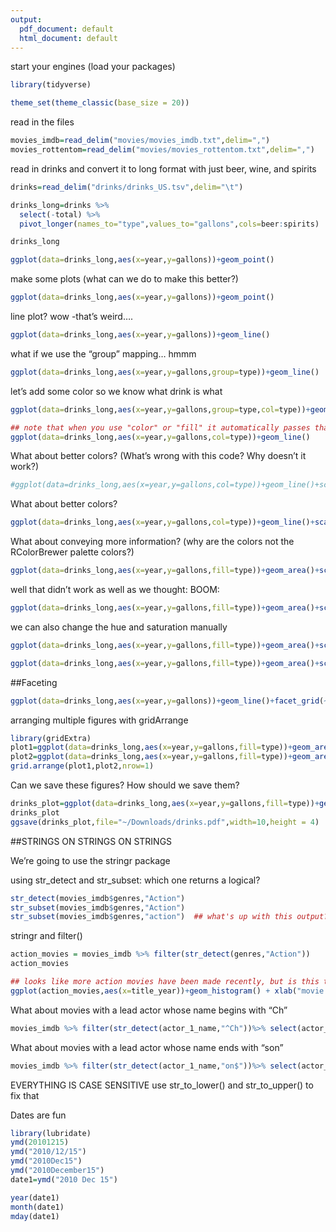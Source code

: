 ```yaml
---
output:
  pdf_document: default
  html_document: default
---
```

start your engines (load your packages)
```r
library(tidyverse)

theme_set(theme_classic(base_size = 20)) 
```

read in the files
```r
movies_imdb=read_delim("movies/movies_imdb.txt",delim=",")
movies_rottentom=read_delim("movies/movies_rottentom.txt",delim=",")
```

read in drinks and convert it to long format with just beer, wine, and spirits
```r
drinks=read_delim("drinks/drinks_US.tsv",delim="\t")

drinks_long=drinks %>% 
  select(-total) %>%
  pivot_longer(names_to="type",values_to="gallons",cols=beer:spirits)

drinks_long

ggplot(data=drinks_long,aes(x=year,y=gallons))+geom_point()
```

make some plots (what can we do to make this better?)
```r
ggplot(data=drinks_long,aes(x=year,y=gallons))+geom_point()
```

line plot? wow -that's weird....
```r
ggplot(data=drinks_long,aes(x=year,y=gallons))+geom_line()
```

what if we use the "group" mapping... hmmm 
```r
ggplot(data=drinks_long,aes(x=year,y=gallons,group=type))+geom_line()
```

let's add some color so we know what drink is what
```r
ggplot(data=drinks_long,aes(x=year,y=gallons,group=type,col=type))+geom_line()

## note that when you use "color" or "fill" it automatically passes that same argument to "group", so this line is effectively the same
ggplot(data=drinks_long,aes(x=year,y=gallons,col=type))+geom_line()
```

What about better colors? (What's wrong with this code? Why doesn't it work?)
```r
#ggplot(data=drinks_long,aes(x=year,y=gallons,col=type))+geom_line()+scale_color_manual(values = c("black","red"))
```

What about better colors?
```r
ggplot(data=drinks_long,aes(x=year,y=gallons,col=type))+geom_line()+scale_color_brewer(palette = "Set1")
```

What about conveying more information? (why are the colors not the RColorBrewer palette colors?)
```r
ggplot(data=drinks_long,aes(x=year,y=gallons,fill=type))+geom_area()+scale_color_brewer(palette = "Set1")
```

well that didn't work as well as we thought:
BOOM:
```r
ggplot(data=drinks_long,aes(x=year,y=gallons,fill=type))+geom_area()+scale_fill_brewer(palette = "Set1")
```

we can also change the hue and saturation manually
```r
ggplot(data=drinks_long,aes(x=year,y=gallons,fill=type))+geom_area()+scale_fill_hue(l=45,c=50)

ggplot(data=drinks_long,aes(x=year,y=gallons,fill=type))+geom_area()+scale_fill_hue(l=45)

```

##Faceting
```r
ggplot(data=drinks_long,aes(x=year,y=gallons))+geom_line()+facet_grid(~type)
```

arranging multiple figures with gridArrange
```r
library(gridExtra)
plot1=ggplot(data=drinks_long,aes(x=year,y=gallons,fill=type))+geom_area()+scale_fill_hue(l=45)
plot2=ggplot(data=drinks_long,aes(x=year,y=gallons,fill=type))+geom_area()+scale_fill_hue(l=45,c=50)
grid.arrange(plot1,plot2,nrow=1)
```

Can we save these figures? How should we save them?
```r
drinks_plot=ggplot(data=drinks_long,aes(x=year,y=gallons,fill=type))+geom_area()+scale_fill_brewer(palette = "Set1")
drinks_plot
ggsave(drinks_plot,file="~/Downloads/drinks.pdf",width=10,height = 4)
```

##STRINGS ON STRINGS ON STRINGS

We're going to use the stringr package

using str_detect and str_subset: which one returns a logical?
```r
str_detect(movies_imdb$genres,"Action")
str_subset(movies_imdb$genres,"Action")
str_subset(movies_imdb$genres,"action")  ## what's up with this output? Why is it different than the line above? 
```

stringr and filter()
```r
action_movies = movies_imdb %>% filter(str_detect(genres,"Action"))
action_movies

## looks like more action movies have been made recently, but is this true? What's our null expectation given the data? 
ggplot(action_movies,aes(x=title_year))+geom_histogram() + xlab("movie release (year)")
```

What about movies with a lead actor whose name begins with "Ch"
```r
movies_imdb %>% filter(str_detect(actor_1_name,"^Ch"))%>% select(actor_1_name,title_year,movie_title,everything())
```

What about movies with a lead actor whose name ends with "son"
```r
movies_imdb %>% filter(str_detect(actor_1_name,"on$"))%>% select(actor_1_name,title_year,movie_title,everything())
```

EVERYTHING IS CASE SENSITIVE
use str_to_lower() and str_to_upper() to fix that


Dates are fun
```r
library(lubridate)
ymd(20101215)
ymd("2010/12/15")
ymd("2010Dec15")
ymd("2010December15")
date1=ymd("2010 Dec 15")

year(date1)
month(date1)
mday(date1)
```
